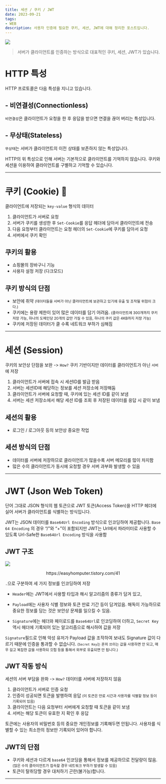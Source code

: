```yaml
---
title: 세션 / 쿠키 / JWT
date: 2023-09-21
tags:
- WEB
description: 사용자 인증에 필요한 쿠키, 세션, JWT에 대해 정리한 포스트입니다.
---
```


![](/images/thumbnails/jwt.png)

> 서버가 클라이언트를 인증하는 방식으로 대표적인 쿠키, 세션, JWT가 있습니다.

# HTTP 특성

HTTP 프로토콜은 다음 특성을 지니고 있습니다.

## - 비연결성(Connectionless)
`비연결성`은 클라이언트가 요청을 한 후 응답을 받으면 연결을 끊어 버리는 특성입니다.

## - 무상태(Stateless)
`무상태`는 서버가 클라이언트의 이전 상태를 보존하지 않는 특성입니다.

HTTP의 위 특성으로 인해 서버는 기본적으로 클라이언트를 기억하지 않습니다.
쿠키와 세션을 이용하여 클라이언트를 구별하고 기억할 수 있습니다.


***

# 쿠키 (Cookie) 🍪
클라이언트에 저장되는 `key-value` 형식의 데이터
1. 클라이언트가 서버로 요청
2. 서버가 쿠키를 생성한 후 `Set-Cookie`를 응답 헤더에 담아서 클라이언트에 전송
3. 다음 요청부터 클라이언트는 요청 헤더의 `Set-Cookie`에 쿠키를 담아서 요청
4. 서버에서 쿠키 확인

## 쿠키의 활용
- 쇼핑몰의 장바구니 기능
- 사용자 설정 저장 (다크모드)

## 쿠키 방식의 단점
- 보안에 취약 <small>(데이터들을 서버가 아닌 클라이언트에 보관하고 있기에 유출 및 조작될 위험이 크다.)</small>
- 쿠키에는 용량 제한이 있어 많은 데이터를 담기 어려움. <small>(클라이언트에 300개까지 쿠키 저장 가능, 
하나의 도메인당 20개의 값만 가질 수 있음, 하나의 쿠키 값은 4KB까지 저장 가능)</small>
- 쿠키에 저장된 데이터가 클 수록 네트워크 부하가 심해짐

***

# 세션 (Session)

쿠키의 보안상 단점을 보완 -> `How?` 쿠키 기반이지만 데이터를 클라이언트가 아닌 `서버`에 저장

1. 클라이언트가 서버에 접속 시 세션ID를 발급 받음
2. 서버는 세션ID에 해당하는 정보를 세션 저장소에 저장해둠
3. 클라이언트가 서버에 요청할 때, 쿠키에 있는 세션 ID를 같이 보냄
4. 서버는 세션 저장소에서 해당 세션 ID를 조회 후 저장된 데이터를 응답 시 같이 보냄

## 세션의 활용
- 로그인 / 로그아웃 등의 보안상 중요한 작업

## 세션 방식의 단점
- 데이터를 서버에 저장하므로 클라이언트가 많을수록 서버 메모리를 많이 차지함
- 많은 수의 클라이언트가 동시에 요청할 경우 서버 과부화 발생할 수 있음

***

# JWT (Json Web Token)

단어 그대로 JSON 형식의 웹 토큰으로 JWT 토큰(Access Token)을 HTTP 헤더에 실어 서버가 클라이언트를 식별하는 방식입니다.

JWT는 JSON 데이터를 `Base64Url Encoding` 방식으로 인코딩하여 제공합니다.
`Base 64 Encoding` 의 경우 “/”와 “+”이 포함되지만 JWT는 Url에서 파라미터로 사용할 수 있도록 Url-Safe한 `Base64Url Encoding` 방식을 사용함

## JWT 구조
![](/images/9.22/9.22.image1.png)
<figcaption align="center">https://easyhomputer.tistory.com/41</figcaption>

`.`으로 구분하여 세 가지 정보를 인코딩하여 저장

- `Header`에는 JWT에서 사용할 타입과 해시 알고리즘의 종류가 담겨 있고,

- `Payload`에는 사용자 식별 정보와 토큰 만료 기간 등이 담겨있음. 해독이 가능하므로 중요한 정보를 담는 것은
보안상 문제를 일으킬 수 있음.

- `Signature`에는 헤더와 페이로드를 `Base64Url`로 인코딩하여 더하고, `Secret Key` 역시 헤더에 기록되어 있는
알고리즘으로 해시하여 값을 저장

`Signature`필드로 인해 악성 유저가 Payload 값을 조작하여 보내도 Signature 값이 다르기 때문에 인증을 통과할 수 없습니다.
<small>(`Secret Key`는 흔히 쓰이는 값을 사용하면 안 되고, 매우 길고 복잡한 값을 사용하되 깃헙 등을 통해서 외부로 유출되면 안 됩니다.)</small>

## JWT 작동 방식
세션의 서버 부담을 완화 -> `How?` 데이터를 서버에 저장하지 않음
1. 클라이언트가 서버로 인증 요청
2. 인증이 성공되면 토큰을 발행하여 응답 <small>(이 토큰은 만료 시간과 사용자를 식별할 정보 등이 기록되어 있음)</small>
3. 클라이언트는 다음 요청부터 서버에게 요청할 때 토큰을 같이 보냄
4. 서버는 해당 토큰이 유효한 지 확인 후 응답

토큰에는 사용자의 비밀번호 등의 중요한 개인정보를 기록해두면 안됩니다. 사용자를 식별할 수 있는
최소한의 정보만 기록되어 있어야 합니다.

## JWT의 단점
- 쿠키와 세션과 다르게 `base64` 인코딩을 통해서 정보를 제공하므로 전달량이 많음. <small>(많은 수의 클라이언트가 접속할 경우 네트워크 부하가 발생할 수 있음)</small>
- 토큰이 탈취당할 경우 대처하기 곤란(불가능)합니다.


***
